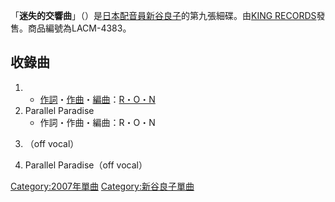 {{Infobox Single 
| Name           = 迷失的交響曲
| Artist         = [[新谷良子|新谷良子]]
| Album          = 
| A-side         = 
| B-side         = 
| Released       = 
| Format         = 
| Recorded       = 
| Genre          = [[J-POP|J-POP]]
| Length         = 17分2秒
| Label          = [[Lantis|Lantis]]
| Writer         = 
| Producer       = 
| Certification  = 
| Chart position = * [[Oricon|Oricon]]每週排名42位（最高）
| Last single    = [[CANDY☆POP☆SWEET☆HEART|CANDY☆POP☆<br />SWEET☆HEART]] <br /> （2006年）
| This single    = '''迷失的交響曲''' <br /> （2007年）
| Next single    = [[crossing_days|crossing days]] <br /> （2008年）
| Misc           = 
}}
「'''迷失的交響曲'''」（{{lang|ja|ロストシンフォニー}}）是[[日本配音員|日本配音員]][[新谷良子|新谷良子]]的第九張細碟。由[[KING_RECORDS|KING RECORDS]]發售。商品編號為LACM-4383。

== 收錄曲 ==
# {{lang|ja|ロストシンフォニー}}
#* [[作詞|作詞]]・[[作曲|作曲]]・[[編曲|編曲]]：[[R・O・N|R・O・N]]
# Parallel Paradise
#* 作詞・作曲・編曲：R・O・N
# {{lang|ja|ロストシンフォニー}}（off vocal）
# Parallel Paradise（off vocal）

{{新谷良子}}
{{DEFAULTSORT:Lost Symphony}}
[[Category:2007年單曲|Category:2007年單曲]]
[[Category:新谷良子單曲|Category:新谷良子單曲]]
{{Single-stub}}